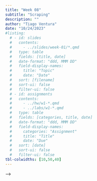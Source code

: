 ```yaml
---
title: "Week 08"
subtitle: "Scraping"
description: ""
author: "Tiago Ventura"
date: "10/24/2023"
#listing:
  # - id: slides
  #   contents:
  #     - ../slides/week-01/*.qmd
  #   type: table
  #   fields: [title, date]
  #   date-format: "ddd, MMM DD"
  #   field-display-names:
  #     title: "Topic"
  #     date: "Date"
  #   sort: [filename]
  #   sort-ui: false
  #   filter-ui: false
  # - id: assignments
  #   contents:
  #     - ../hw/w1-*.qmd
  #     - ../labs/w1-*.qmd
  #   type: table
  #   fields: [categories, title, date]
  #   date-format: "ddd, MMM DD"
  #   field-display-names:
  #     categories: "Assignment"
  #     title: "Title"
  #     date: "Due"
  #   sort: [date]
  #   sort-ui: false
  #   filter-ui: false
tbl-colwidths: [10,50,40]
---
```


<!--# Lectures Notes:

-   Parsing Unstructured Data: Scraping Static Websites: [html](/lecture_notes/week-08/_week-07_scraping_static.html) -- <a href="/lecture_notes/week-08/_week-07_scraping_static.ipynb" download> Jupyter Notebook </a>

# Slides

-   [Parsing Unstructured Data: Scraping Static Websites](/slides/week-8.html)

# Readings

-   On HTMLs

    -   [tags](https://betterprogramming.pub/understanding-html-basics-for-web-scraping-ae351ee0b3f9)

    -   [Anchors and Elements](https://www.semrush.com/blog/html-anchor/)

    -   [Inspecting HTML elements](https://storage.googleapis.com/lds-media/documents/css_selector_vs_xpath.mp4)

    -   [CSS Selector Reference](https://www.w3schools.com/cssref/css_selectors.asp) - w3schools.com

-   [Selector Gadget](https://selectorgadget.com/)

-   Web Scraping

    -   [Tutorial: A Practical Introduction to Web Scraping in Python](https://realpython.com/python-web-scraping-practical-introduction/)
    -   [Tutorial: Python Web Scraping Using BeautifulSoup](https://www.dataquest.io/blog/web-scraping-tutorial-python/) - dataquest.io
    -   [Ultimate Guide to Web Scraping with Python Part 1: Requests and BeautifulSoup](https://www.learndatasci.com/tutorials/ultimate-guide-web-scraping-w-python-requests-and-beautifulsoup/) - LearnDataSci - Martin, Brendan
    -   On the legality of webscraping
        -   [Web Scraping and Crawling are Perfectly Legal, Right?](https://benbernardblog.com/web-scraping-and-crawling-are-perfectly-legal-right/)
    -   [robots.txt](http://www.robotstxt.org/robotstxt.html)

-   Changes in the APIs

    -   https://inews.co.uk/news/twitter-researchers-delete-data-unless-pay-2364535

    -   https://www.reddit.com/r/modnews/comments/134tjpe/reddit_data_api_update_changes_to_pushshift_access/

    -   https://www.tiktok.com/legal/page/global/terms-of-service-research-api/en

    -   https://www.bloomberg.com/news/articles/2022-06-23/meta-pulls-support-for-tool-used-to-keep-misinformation-in-check?leadSource=uverify%20wall

<!-- https://www.varonis.com/blog/what-is-oauth -->

<!-- https://dl.acm.org/doi/pdf/10.1145/3290605.3300683 -->

<!-- https://dl.acm.org/doi/pdf/10.1145/3290605.3300683 -->

<!-- https://arxiv.org/abs/2203.10666 -->
-->